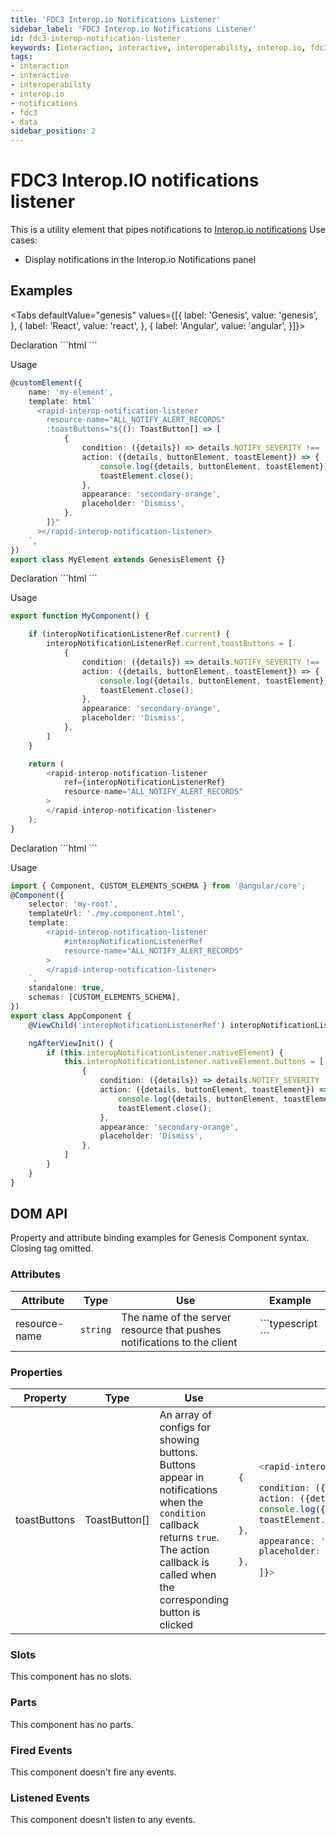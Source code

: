 ---
title: 'FDC3 Interop.io Notifications Listener'
sidebar_label: 'FDC3 Interop.io Notifications Listener'
id: fdc3-interop-notification-listener
keywords: [interaction, interactive, interoperability, interop.io, fdc3, notifications]
tags:
- interaction
- interactive
- interoperability
- interop.io
- notifications
- fdc3
- data
sidebar_position: 2
---


# FDC3 Interop.IO notifications listener

This is a utility element that pipes notifications to [Interop.io notifications](https://docs.interop.io/desktop/reference/javascript/notifications/index.html#overview)
Use cases:
* Display notifications in the Interop.io Notifications panel

## Examples

<Tabs defaultValue="genesis" values={[{ label: 'Genesis', value: 'genesis', }, { label: 'React', value: 'react', }, { label: 'Angular', value: 'angular', }]}>

<TabItem value="genesis">
Declaration
```html
<rapid-interop-notification-listener></rapid-interop-notification-listener>
```

Usage
```typescript
@customElement({
    name: 'my-element',
    template: html`
      <rapid-interop-notification-listener
        resource-name="ALL_NOTIFY_ALERT_RECORDS"
        :toastButtons="${(): ToastButton[] => [
            {
                condition: ({details}) => details.NOTIFY_SEVERITY !== 'Warning',
                action: ({details, buttonElement, toastElement}) => {
                    console.log({details, buttonElement, toastElement});
                    toastElement.close();
                },
                appearance: 'secondary-orange',
                placeholder: 'Dismiss',
            },
        ]}"
      ></rapid-interop-notification-listener>
    `,
})
export class MyElement extends GenesisElement {}
```
</TabItem>

<TabItem value="react">
Declaration
```html
<rapid-interop-notification-listener></rapid-interop-notification-listener>
```

Usage
```typescript
export function MyComponent() {

    if (interopNotificationListenerRef.current) {
        interopNotificationListenerRef.current.toastButtons = [
            {
                condition: ({details}) => details.NOTIFY_SEVERITY !== 'Warning',
                action: ({details, buttonElement, toastElement}) => {
                    console.log({details, buttonElement, toastElement});
                    toastElement.close();
                },
                appearance: 'secondary-orange',
                placeholder: 'Dismiss',
            },
        ]
    }

    return (
        <rapid-interop-notification-listener
            ref={interopNotificationListenerRef}
            resource-name="ALL_NOTIFY_ALERT_RECORDS"
        >
        </rapid-interop-notification-listener>
    );
}
```
</TabItem>

<TabItem value="angular">
Declaration
```html
<rapid-interop-notification-listener></rapid-interop-notification-listener>
```

Usage
```typescript
import { Component, CUSTOM_ELEMENTS_SCHEMA } from '@angular/core';
@Component({
    selector: 'my-root',
    templateUrl: './my.component.html',
    template: `
        <rapid-interop-notification-listener
            #interopNotificationListenerRef
            resource-name="ALL_NOTIFY_ALERT_RECORDS"
        >
        </rapid-interop-notification-listener>
    `,
    standalone: true,
    schemas: [CUSTOM_ELEMENTS_SCHEMA],
})
export class AppComponent {
    @ViewChild('interopNotificationListenerRef') interopNotificationListener!: ElementRef;

    ngAfterViewInit() {
        if (this.interopNotificationListener.nativeElement) {
            this.interopNotificationListener.nativeElement.buttons = [
                {
                    condition: ({details}) => details.NOTIFY_SEVERITY !== 'Warning',
                    action: ({details, buttonElement, toastElement}) => {
                        console.log({details, buttonElement, toastElement});
                        toastElement.close();
                    },
                    appearance: 'secondary-orange',
                    placeholder: 'Dismiss',
                },
            ]
        }
    }
}
```

</TabItem>
</Tabs>

## DOM API

Property and attribute binding examples for Genesis Component syntax. Closing tag omitted.

### Attributes

<table>
    <thead>
        <tr>
            <th>Attribute</th>
            <th>Type</th>
            <th>Use</th>
            <th>Example</th>
        </tr>
    </thead>
    <tbody>
        <tr>
            <td>resource-name</td>
            <td><code>string</code></td>
            <td>The name of the server resource that pushes notifications to the client</td>
<td>
```typescript
    <rapid-interop-notification-listener resource-name="ALL_NOTIFY_ALERT_RECORDS">
```
</td>
        </tr>
    </tbody>
</table>

### Properties

<table>
    <thead>
        <tr>
            <th>Property</th>
            <th>Type</th>
            <th>Use</th>
            <th>Example</th>
        </tr>
    </thead>
    <tbody>
        <tr>
            <td>toastButtons</td>
<td>
ToastButton[] <!-- To Do add link-->
</td>
            <td>An array of configs for showing buttons. Buttons appear in notifications when the <code>condition</code> callback returns <code>true</code>. The action callback is called when the corresponding button is clicked</td>
<td>

```typescript
    <rapid-interop-notification-listener :toastButtons=${)_ => [
{
    condition: ({details}) => details.NOTIFY_SEVERITY !== 'Warning',
    action: ({details, buttonElement, toastElement}) => {
    console.log({details, buttonElement, toastElement});
    toastElement.close();
},
    appearance: 'secondary-orange',
    placeholder: 'Dismiss',
},
    ]}>
```

</td>
        </tr>
    </tbody>
</table>

### Slots

This component has no slots.

### Parts

This component has no parts.

### Fired Events

This component doesn't fire any events.

### Listened Events

This component doesn't listen to any events.
